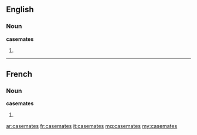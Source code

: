 ==English==

===Noun===
'''casemates'''

# {{plural of|casemate}}

----

==French==

===Noun===
'''casemates''' {{f}}

# {{plural of|casemate|lang=fr}}

[[ar:casemates]]
[[fr:casemates]]
[[it:casemates]]
[[mg:casemates]]
[[my:casemates]]